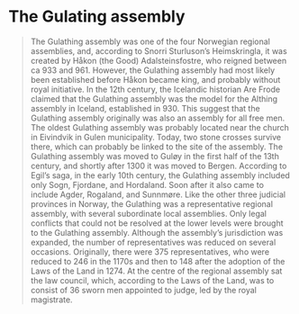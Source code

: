 

# The Gulating assembly

<Blockquote 
  quote='“We shall have our general assembly every twelve months at the proper Gulating assembly site on the eve of St Botolph’s Day [June 17].”'
  footer='Section about Going to Assemblies, chapter 1' />


The Gulathing assembly was one of the four Norwegian regional assemblies, and, according to Snorri Sturluson’s Heimskringla, it was created by Håkon (the Good) Adalsteinsfostre, who reigned between ca 933 and 961. However, the Gulathing assembly had most likely been established before Håkon became king, and probably without royal initiative. In the 12th century, the Icelandic historian Are Frode claimed that the Gulathing assembly was the model for the Althing assembly in Iceland, established in 930. This suggest that the Gulathing assembly originally was also an assembly for all free men. The oldest Gulathing assembly was probably located near the church in Eivindvik in Gulen municipality. Today, two stone crosses survive there, which can probably be linked to the site of the assembly. The Gulathing assembly was moved to Guløy in the first half of the 13th century, and shortly after 1300 it was moved to Bergen. According to Egil’s saga, in the early 10th century, the Gulathing assembly included only Sogn, Fjordane, and Hordaland. Soon after it also came to include Agder, Rogaland, and Sunnmøre. Like the other three judicial provinces in Norway, the Gulathing was a representative regional assembly, with several subordinate local assemblies. Only legal conflicts that could not be resolved at the lower levels were brought to the Gulathing assembly. Although the assembly’s jurisdiction was expanded, the number of representatives was reduced on several occasions. Originally, there were 375 representatives, who were reduced to 246 in the 1170s and then to 148 after the adoption of the Laws of the Land in 1274. At the centre of the regional assembly sat the law council, which, according to the Laws of the Land, was to consist of 36 sworn men appointed to judge, led by the royal magistrate.

